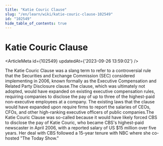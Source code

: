 ```yaml
---
title: "Katie Couric Clause"
slug: "/en/learn/wiki/katie-couric-clause-102549"
id: "102549"
hide_table_of_contents: true
---
```



# Katie Couric Clause

<ArticleMeta id={102549} updatedAt={'2023-09-26 13:59:02'} />
<div className='border-solid border-b border-t-0 my-4 border-[var(--ifm-color-gray-300)]' />

The Katie Couric Clause was a slang term to refer to a controversial rule that the Securities and Exchange Commission (SEC) considered implementing in 2006, known formally as the Executive Compensation and Related Party Disclosure clause.The clause, which was ultimately not adopted, would have expanded on existing executive compensation rules, requiring companies to disclose the pay of up to three of the highest-paid non-executive employees at a company. The existing laws that the clause would have expanded upon require firms to report the salaries of CEOs, CFOs, and other high-ranking executive officers of public companies.The Katie Couric Clause was so-called because it would have likely forced CBS to disclose the pay of Katie Couric, who became CBS's highest-paid newscaster in April 2006, with a reported salary of US $15 million over five years. Her deal with CBS followed a 15-year tenure with NBC where she co-hosted "The Today Show."
